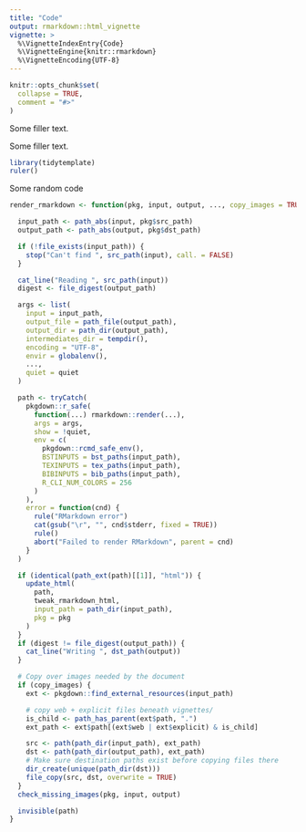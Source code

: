 ```yaml
---
title: "Code"
output: rmarkdown::html_vignette
vignette: >
  %\VignetteIndexEntry{Code}
  %\VignetteEngine{knitr::rmarkdown}
  %\VignetteEncoding{UTF-8}
---
```


```r
knitr::opts_chunk$set(
  collapse = TRUE,
  comment = "#>"
)
```

Some filler text.

Some filler text.

```r
library(tidytemplate)
ruler()
```

Some random code

```r
render_rmarkdown <- function(pkg, input, output, ..., copy_images = TRUE, quiet = TRUE) {

  input_path <- path_abs(input, pkg$src_path)
  output_path <- path_abs(output, pkg$dst_path)

  if (!file_exists(input_path)) {
    stop("Can't find ", src_path(input), call. = FALSE)
  }

  cat_line("Reading ", src_path(input))
  digest <- file_digest(output_path)

  args <- list(
    input = input_path,
    output_file = path_file(output_path),
    output_dir = path_dir(output_path),
    intermediates_dir = tempdir(),
    encoding = "UTF-8",
    envir = globalenv(),
    ...,
    quiet = quiet
  )

  path <- tryCatch(
    pkgdown::r_safe(
      function(...) rmarkdown::render(...),
      args = args,
      show = !quiet,
      env = c(
        pkgdown::rcmd_safe_env(),
        BSTINPUTS = bst_paths(input_path),
        TEXINPUTS = tex_paths(input_path),
        BIBINPUTS = bib_paths(input_path),
        R_CLI_NUM_COLORS = 256
      )
    ),
    error = function(cnd) {
      rule("RMarkdown error")
      cat(gsub("\r", "", cnd$stderr, fixed = TRUE))
      rule()
      abort("Failed to render RMarkdown", parent = cnd)
    }
  )

  if (identical(path_ext(path)[[1]], "html")) {
    update_html(
      path,
      tweak_rmarkdown_html,
      input_path = path_dir(input_path),
      pkg = pkg
    )
  }
  if (digest != file_digest(output_path)) {
    cat_line("Writing ", dst_path(output))
  }

  # Copy over images needed by the document
  if (copy_images) {
    ext <- pkgdown::find_external_resources(input_path)

    # copy web + explicit files beneath vignettes/
    is_child <- path_has_parent(ext$path, ".")
    ext_path <- ext$path[(ext$web | ext$explicit) & is_child]

    src <- path(path_dir(input_path), ext_path)
    dst <- path(path_dir(output_path), ext_path)
    # Make sure destination paths exist before copying files there
    dir_create(unique(path_dir(dst)))
    file_copy(src, dst, overwrite = TRUE)
  }
  check_missing_images(pkg, input, output)

  invisible(path)
}

```

